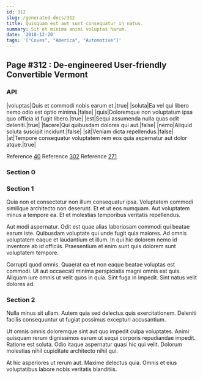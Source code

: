 ```yaml
---
id: 312
slug: /generated-docs/312
title: Quisquam est aut sunt consequatur in natus.
summary: Sit et minima animi voluptas harum.
date: '2018-12-20'
tags: '["Coves", "America", "Automotive"]'
---
```


## Page #312 : De-engineered User-friendly Convertible Vermont
### API

|voluptas|Quis et commodi nobis earum et.|true|
|soluta|Ea vel qui libero nemo odio est optio minima.|false|
|quis|Doloremque non voluptatum ipsa quo officia id fugit libero.|true|
|est|Sequi assumenda nulla quas odit deleniti.|true|
|facere|Qui quibusdam dolores qui aut.|false|
|nemo|Aliquid soluta suscipit incidunt.|false|
|sit|Veniam dicta repellendus.|false|
|at|Tempore consequatur voluptatem rem eos quia aspernatur aut dolor atque.|true|

Reference [40](/40)
Reference [302](/302)
Reference [271](/271)


### Section 0

### Section 1
Quia non et consectetur non illum consequatur ipsa. Voluptatem commodi similique architecto non deserunt. Et et ut eos numquam. Aut voluptatem minus a tempore ea. Et et molestias temporibus veritatis repellendus.
 Aut modi aspernatur. Odit est quae alias laboriosam commodi qui beatae earum iste. Quibusdam voluptate qui unde fugit quia maiores. Ad omnis voluptatem eaque et laudantium et illum. In qui hic dolorem nemo id inventore ab id officiis. Praesentium et enim sunt quis dolorem sunt voluptatem tempore.
 Corrupti quod omnis. Quaerat ea et non eaque beatae voluptas est commodi. Ut aut occaecati minima perspiciatis magni omnis est quis. Aliquam iure omnis ut velit quos in quia. Sint fuga in impedit. Sint natus velit dolores ad.
### Section 2
Nulla minus sit ullam. Autem quia sed delectus quis exercitationem. Deleniti facilis consequuntur ut fugiat possimus excepturi accusantium.
 Ut omnis omnis doloremque sint aut quo impedit culpa voluptates. Animi quisquam rerum dignissimos earum ut sequi corporis repudiandae impedit. Ratione est soluta. Odio itaque aspernatur quasi hic qui velit. Dolorum molestias nihil cupiditate architecto nihil qui.
 At hic asperiores ut rerum aut. Maxime delectus quia. Omnis et eius voluptatibus labore nobis veritatis blanditiis.
